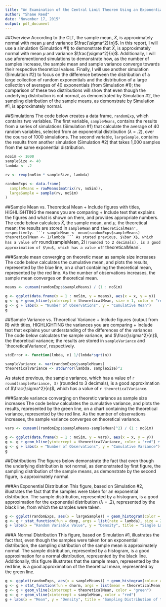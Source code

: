 ```yaml
---
title: "An Examination of the Central Limit Theorem Using an Exponential Distribution"
author: "Shane Reed"
date: "November 17, 2015"
output: pdf_document
---
```


##Overview
According to the CLT, the sample mean, $\bar X$, is approximately normal with mean $\mu$ and variance $\frac{\sigma^2}{n}$. In this report, I will use a simulation (Simulation #1) to demonstrate that $\bar X$, is approximately normal with mean $\mu$ and variance $\frac{\sigma^2}{n}$. Additionally, I will use aforementioned simulations to demonstrate how, as the number of samples increase, the sample mean and sample variance converge towards their respective theoretical values. Finally, I will use another simulation (Simulation #2) to focus on the difference between the distribution of a large collection of random exponentials and the distribution of a large collection of averages of 40 exponentials (from Simulation #1); the comparison of these two distributions will show that even though the underlying distribution is not normal, as demonstrated by Simulation #2, the sampling distribution of the sample means, as demonstrate by Simulation #1, is approximately normal.

##Simulations
The code below creates a data frame, `randomExp`, which contains two variables. The first variable, `sampleMeans`,  contains the results from a series of simulations (Simulation #1) that calculate the average of 40 random variables, selected from an exponential distribution ($\lambda$ = .2), over the course of 1000 simulations. The second variable, `largeSample`, contains the results from another simulation (Simulation #2) that takes 1,000 samples from the same exponential distribution.

```r
noSim <- 1000
sampleSize <- 40
lambda <- .2

rv <- rexp(noSim * sampleSize, lambda)

randomExps <- data.frame(
  sampleMeans = rowMeans(matrix(rv, noSim)), 
  largeSample = sample(rv, noSim) 
)
```

##Sample Mean vs. Theoretical Mean
	+ Include figures with titles, HIGHLIGHTING the means you are comparing
	+ Include text that explains the figures and what is shown on them, and provides appropriate numbers. 
The code below calculates $\bar X$, the sample mean, and $\mu$, the theoretical mean; the results are stored in `sampleMean` and `theoreticalMean', respectively.
```r
sampleMean <- mean(randomExps$sampleMeans)
theoreticalMean <- 1/lambda
```
As stated previous, $\bar X$, which has a value of `r round(sampleMean, 2)` (rounded to 2 decimals), is a good approximation of $\mu$, which has a value of `r theoreticalMean`.

###Sample mean converging on theoretic mean as sample size increases
The code below calculates the cumulative mean, and plots the results, represented by the blue line, on a chart containing the theoretical mean, represented by the red line. As the number of observations increases, the sample mean converges on theoretical mean.
```r
means <- cumsum(randomExps$sampleMeans) / (1 : noSim)

g <- ggplot(data.frame(x = 1 : noSim, y = means), aes(x = x, y = y))
g <- g + geom_hline(yintercept = theoreticalMean, size = 1, color = "red") + geom_line(size = 1, color = "blue")
g <- g + labs(x = "Number of Observations", y = "Cumulative Mean")
g
```

##Sample Variance vs. Theoretical Variance
	+ Include figures (output from R) with titles, HIGHLIGHTING the variances you are comparing
	+ Include text that explains your understanding of the differences of the variances
The code below calculates the sample variance, and $\frac{\sigma^2}{n}$, the theoretical variance; the results are stored in `sampleVariance` and `theoreticalVariance', respectively.
```r
stdError <- function(lmbda, n) 1/(lmbda*sqrt(n))

sampleVariance <- var(randomExps$sampleMeans)
theoreticalVariance <- stdError(lambda, sampleSize)^2
```
As stated previous, the sample variance, which has a value of `r round(sampleVariance, 3)` (rounded to 3 decimals), is a good approximation of $\frac{\sigma^2}{n}$, which has a value of `r theoreticalVariance`.

###Sample variance converging on theoretic variance as sample size increases
The code below calculates the cumulative variance, and plots the results, represented by the green line, on a chart containing the theoretical variance, represented by the red line. As the number of observations increases, the sample variance converges on theoretical variance.
```r
vars <- cumsum((randomExps$sampleMeans-sampleMean)^2) / (1 : noSim)

g <- ggplot(data.frame(x = 1 : noSim, y = vars), aes(x = x, y = y))
g <- g + geom_hline(yintercept = theoreticalVariance, color = "red") + geom_line(size = 1, color = "green")
g <- g + labs(x = "Number of Observations", y = "Cumulative Variance")
g
```

##Distributions
The figures below demonstrate the fact that even though the underlying distribution is not normal, as demonstrated by first figure, the sampling distribution of the sample means, as demonstrate by the second figure, is approximately normal.

###An Exponential Distribution
This figure, based on Simulation #2, illustrates the fact that the samples were taken for an exponential distribution.  The sample distribution, represented by a histogram, is a good approximation for the exponential distribution ($\lambda$ = .2), represented by the black line, from which the samples were taken.
```r
g <- ggplot(randomExps, aes(x = largeSample)) + geom_histogram(color = "black", aes(y = ..density.., fill = ..density..)) + guides(fill=FALSE)
g <- g + stat_function(fun = dexp, args = list(rate = lambda), size = 2)
g + labs(x = "Random Variable Value", y = "Density", title = "Single Large Sample\r\n(n = 1,000)")
```

###A Normal Distribution
This figure, based on Simulation #1, illustrates the fact that, even though the samples were taken for an exponential distribution, the sampling distribution of the sample mean is approximately normal.  The sample distribution, represented by a histogram, is a good approximation for a normal distribution, represented by the black line. Additionally, this figure illustrates that the sample mean, represented by the red line, is a good approximation of the theoretical mean, represented by the green line.
```r
g <- ggplot(randomExps, aes(x = sampleMeans)) + geom_histogram(colour = "black", aes(y = ..density.., fill = ..density..)) + guides(fill=FALSE)
g <- g + stat_function(fun = dnorm, args = list(mean = theoreticalMean, sd = stdError(lambda, sampleSize)), size = 2)
g <- g + geom_vline(xintercept = theoreticalMean, color = "green")
g <- g + geom_vline(xintercept = sampleMean, color = "red")
g + labs(x = "Mean", y = "Density", title = "Sampling Distribution of the Sample Mean\r\n (1,000 samples of n = 40)")
```

